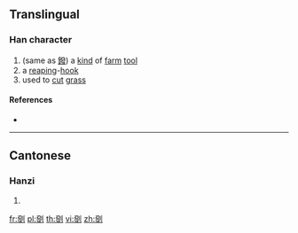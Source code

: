 ==Translingual==

===Han character===
{{Han char|rn=18|rad=刀|as=12|sn=14|four=|canj=NELN|ids=⿰發刂}}

# (same as [[鏺]]) a [[kind]] of [[farm]] [[tool]]
# a [[reap]]ing-[[hook]]
# used to [[cut]] [[grass]]

====References====
* {{Han ref|kx=0144.050|hdz=10356.140|uh=3507|ud=13575}}

----

==Cantonese==

===Hanzi===
{{yue-hanzi|jyut=[[put3]]|y=put3}}

# {{defn|lang=yue|sort=刀12}}

[[fr:㔇]]
[[pl:㔇]]
[[th:㔇]]
[[vi:㔇]]
[[zh:㔇]]